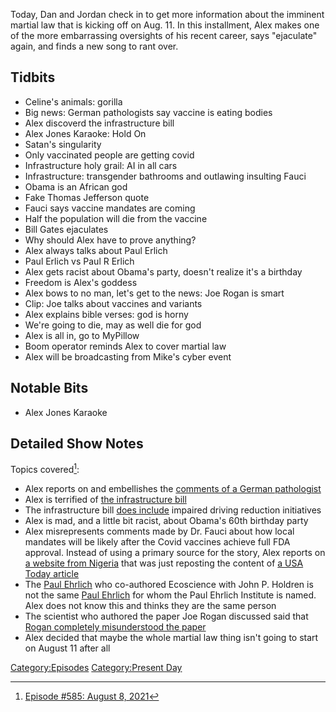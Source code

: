 {{DEFAULTSORT:
    #_EPISODE_0585:August 8, 2021
}}{{Episode
    | title           = August 8, 2021
    | caption         = [https://knowledgefight.libsyn.com/585-august-8-2021 Listen to this episode on Libsyn]
    | episodeNumber   = 585
    | length          = 01:24:36
    | airDate         = August 11, 2021
    | coverageDate    = August 8, 2021
    | episodeType     = [[:Category:Present Day|Present Day]]
    | appearance      = [[Anthony Fauci]], [[Bill Gates]], [[Paul Erlich]], [[Paul R Erlich]]
    | oocDrop         = I don't attack people because it's god's plan to attack them
    | previousEpisode = [[584: August 5, 2021]]
    | nextEpisode     = [[Repost: Episode 25|Repost: Episode #25]]
}}

{{Stub}}

Today, Dan and Jordan check in to get more information about the imminent martial law that is kicking off on Aug. 11.  In this installment, Alex makes one of the more embarrassing oversights of his recent career, says "ejaculate" again, and finds a new song to rant over.

==Tidbits==

*Celine's animals: gorilla
*Big news: German pathologists say vaccine is eating bodies
*Alex discoverd the infrastructure bill
*Alex Jones Karaoke: Hold On
*Satan's singularity
*Only vaccinated people are getting covid
*Infrastructure holy grail: AI in all cars
*Infrastructure: transgender bathrooms and outlawing insulting Fauci
*Obama is an African god
*Fake Thomas Jefferson quote
*Fauci says vaccine mandates are coming
*Half the population will die from the vaccine
*Bill Gates ejaculates
*Why should Alex have to prove anything?
*Alex always talks about Paul Erlich
*Paul Erlich vs Paul R Erlich
*Alex gets racist about Obama's party, doesn't realize it's a birthday
*Freedom is Alex's goddess
*Alex bows to no man, let's get to the news: Joe Rogan is smart
*Clip: Joe talks about vaccines and variants
*Alex explains bible verses: god is horny
*We're going to die, may as well die for god
*Alex is all in, go to MyPillow
*Boom operator reminds Alex to cover martial law
*Alex will be broadcasting from Mike's cyber event

==Notable Bits==

*Alex Jones Karaoke

==Detailed Show Notes==

Topics covered<ref>[https://knowledgefight.com/research/2021/8/10/episode-585-august-8-2021 Episode #585: August 8, 2021]</ref>:

*Alex reports on and embellishes the [https://www.augsburger-allgemeine.de/panorama/Corona-Chef-Pathologe-der-Uni-Heidelberg-draengt-auf-mehr-Obduktionen-von-Geimpften-id60235361.html comments of a German pathologist]
*Alex is terrified of [https://www.epw.senate.gov/public/_cache/files/e/a/ea1eb2e4-56bd-45f1-a260-9d6ee951bc96/F8A7C77D69BE09151F210EB4DFE872CD.edw21a09.pdf the infrastructure bill]
*The infrastructure bill [https://www.wusa9.com/article/news/verify/infrastructure-bill-would-mandate-alcohol-monitoring-in-cars-congress-biden/65-ab85122d-c5c6-42ce-8b12-fcb5a24c0278 does include] impaired driving reduction initiatives
*Alex is mad, and a little bit racist, about Obama's 60th birthday party
*Alex misrepresents comments made by Dr. Fauci about how local mandates will be likely after the Covid vaccines achieve full FDA approval. Instead of using a primary source for the story, Alex reports on [https://theparadise.ng/the-mandates-are-coming-fauci-says-full-fda-approval-will-inspire-a-flood-of-vaccine-requirements/ a website from Nigeria] that was just reposting the content of [https://www.usatoday.com/story/news/health/2021/08/06/anthony-fauci-covid-vaccine-mandates-fda-full-approval/5513121001/ a USA Today article]
*The [https://ccb.stanford.edu/paul-r-ehrlich Paul Ehrlich] who co-authored Ecoscience with John P. Holdren is not the same [https://www.pei.de/EN/institute/history/history-node.html;jsessionid=CBBB73D73C2BF45C140D54FAC14B2F1E.intranet231 Paul Ehrlich] for whom the Paul Ehrlich Institute is named. Alex does not know this and thinks they are the same person
*The scientist who authored the paper Joe Rogan discussed said that [https://www.complex.com/life/scientist-behind-misconstrued-vaccine-study-slams-joe-rogan/joe-rogan-vaccine-misinformation-podcast Rogan completely misunderstood the paper]
*Alex decided that maybe the whole martial law thing isn't going to start on August 11 after all

[[Category:Episodes]]
[[Category:Present Day]]